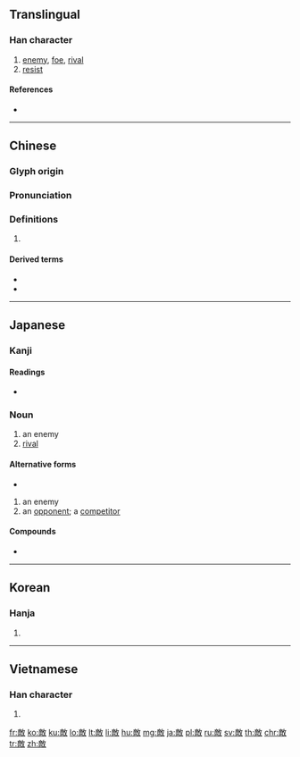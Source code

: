 {{character info/new}}
{{also|敌}}
==Translingual==

===Han character===
{{Han char|rn=66|rad=攴|as=11|sn=15|four=08240|canj=YBOK|ids=⿰啇攵}}

# [[enemy]], [[foe]], [[rival]]
# [[resist]]

====References====
* {{Han ref|kx=0474.480|dkj=13354|dj=0828.290|hdz=21475.040|uh=6575|ud=25973|bh=BCC4|bd=48324}}

----

==Chinese==
{{zh-forms|s=敌}}

===Glyph origin===
{{Han etym}}

===Pronunciation===
{{zh-pron
|m=dí
|ma=y
|c=dik6
|h=pfs=
|md=
|mn=te̍k
|w=
|mc=y
|oc=y
|cat=
}}

===Definitions===
{{zh-hanzi}}

# {{rfdef|lang=zh}}

====Derived terms====
* {{zh-l|敵人}}
* {{zh-l|無敵}}

----

==Japanese==

===Kanji===
{{ja-kanji|grade=5|rs=攴11}}

====Readings====
* {{ja-readings|goon=[[じゃく]] (jaku)|kanon=[[てき]] (teki)|kun=[[かたき]] (kataki), [[あだ]] (ada)}}

===Noun===
{{ja-noun|かたき}}

# an enemy
# [[rival]]

====Alternative forms====
* {{l/ja|仇}}

{{ja-noun|てき}}

# an enemy
# an [[opponent]]; a [[competitor]]

====Compounds====
* {{l|ja|敵対}}

----

==Korean==

===Hanja===
{{ko-hanja|hangeul=적|eumhun=|rv=jeok|mr=chŏk|y=cek}}

# {{defn|lang=ko|sort=攴11}}

----

==Vietnamese==

===Han character===
{{vi-hantu|[[địch]]|rs=攴11}}

# {{defn|lang=vi|sort=攴11}}

[[fr:敵]]
[[ko:敵]]
[[ku:敵]]
[[lo:敵]]
[[lt:敵]]
[[li:敵]]
[[hu:敵]]
[[mg:敵]]
[[ja:敵]]
[[pl:敵]]
[[ru:敵]]
[[sv:敵]]
[[th:敵]]
[[chr:敵]]
[[tr:敵]]
[[zh:敵]]